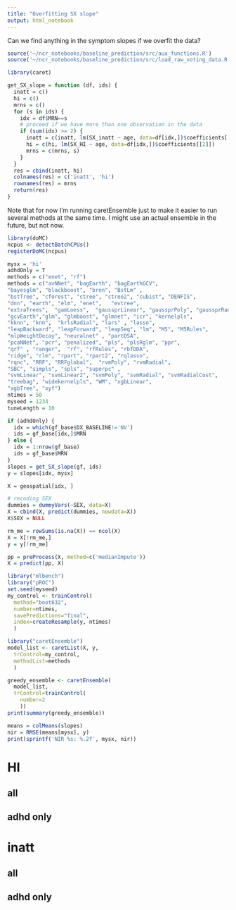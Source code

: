 ```yaml
---
title: "Overfitting SX slope"
output: html_notebook
---
```


Can we find anything in the symptom slopes if we overfit the data?

```r
source('~/ncr_notebooks/baseline_prediction/src/aux_functions.R')
source('~/ncr_notebooks/baseline_prediction/src/load_raw_voting_data.R')

library(caret)

get_SX_slope = function (df, ids) {
  inatt = c()
  hi = c()
  mrns = c()
  for (s in ids) {
    idx = df$MRN==s
    # proceed if we have more than one observation in the data
    if (sum(idx) >= 2) {
      inatt = c(inatt, lm(SX_inatt ~ age, data=df[idx,])$coefficients[[2]])
      hi = c(hi, lm(SX_HI ~ age, data=df[idx,])$coefficients[[2]])
      mrns = c(mrns, s)
    }
  }
  res = cbind(inatt, hi)
  colnames(res) = c('inatt', 'hi')
  rownames(res) = mrns
  return(res)
}
```

Note that for now I'm running caretEnsemble just to make it easier to run several methods at the same time. I might use an actual ensemble in the future, but not now.

```r
library(doMC)
ncpus <- detectBatchCPUs()
registerDoMC(ncpus)

mysx = 'hi'
adhdOnly = T
methods = c("enet", "rf")
methods = c("avNNet", "bagEarth", "bagEarthGCV", 
"bayesglm", "blackboost", "brnn", "BstLm" , 
"bstTree", "cforest", "ctree", "ctree2", "cubist", "DENFIS", 
"dnn", "earth", "elm", "enet",   "evtree", 
"extraTrees",  "gamLoess",  "gaussprLinear", "gaussprPoly", "gaussprRadial", 
"gcvEarth","glm", "glmboost", "glmnet", "icr", "kernelpls", 
"kknn", "knn",  "krlsRadial", "lars" , "lasso", 
"leapBackward", "leapForward", "leapSeq", "lm", "M5", "M5Rules", 
"mlpWeightDecay", "neuralnet" , "partDSA", 
"pcaNNet", "pcr", "penalized", "pls", "plsRglm", "ppr", 
"qrf" , "ranger",  "rf", "rfRules", "rbfDDA",
"ridge", "rlm", "rpart", "rpart2", "rqlasso", 
"rqnc", "RRF", "RRFglobal",  "rvmPoly", "rvmRadial", 
"SBC", "simpls", "spls", "superpc" , 
"svmLinear", "svmLinear2", "svmPoly", "svmRadial", "svmRadialCost", 
"treebag", "widekernelpls", "WM", "xgbLinear", 
"xgbTree", "xyf")
ntimes = 50
myseed = 1234
tuneLength = 10

if (adhdOnly) {
  idx = which(gf_base$DX_BASELINE!='NV')
  ids = gf_base[idx,]$MRN
} else {
  idx = 1:nrow(gf_base)
  ids = gf_base$MRN
}
slopes = get_SX_slope(gf, ids)
y = slopes[idx, mysx]

X = geospatial[idx, ]

# recoding SEX
dummies = dummyVars(~SEX, data=X)
X = cbind(X, predict(dummies, newdata=X))
X$SEX = NULL

rm_me = rowSums(is.na(X)) == ncol(X)
X = X[!rm_me,]
y = y[!rm_me]

pp = preProcess(X, method=c('medianImpute'))
X = predict(pp, X)

library("mlbench")
library("pROC")
set.seed(myseed)
my_control <- trainControl(
  method="boot632",
  number=ntimes,
  savePredictions="final",
  index=createResample(y, ntimes)
  )

library("caretEnsemble")
model_list <- caretList(X, y,
  trControl=my_control,
  methodList=methods
  )

greedy_ensemble <- caretEnsemble(
  model_list, 
  trControl=trainControl(
    number=2
    ))
print(summary(greedy_ensemble))

means = colMeans(slopes)
nir = RMSE(means[mysx], y)
print(sprintf('NIR %s: %.2f', mysx, nir))

```

# HI
## all
## adhd only

# inatt
## all
## adhd only
